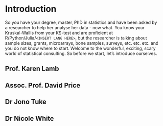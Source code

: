 # Introduction

So you have your degree, master, PhD in statistics and have been asked by a researcher to help her analyse her data - now what. You know your Kruskal-Wallis from your KS-test and are proficient at R/Python/Julia/`<INSERT LANG HERE>`, but the researcher is talking about sample sizes, grants, microarrays, bone samples, surveys, etc. etc. etc. and you do not know where to start. Welcome to the wonderful, exciting, scary world of statistical consulting. So before we start, let's introduce ourselves. 

## Prof. Karen Lamb

## Assoc. Prof. David Price

## Dr Jono Tuke

## Dr Nicole White

